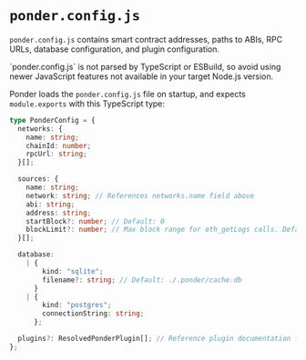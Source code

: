 
# `ponder.config.js`

`ponder.config.js` contains smart contract addresses, paths to ABIs, RPC URLs, database configuration, and plugin configuration.

<Callout type="warning">
  `ponder.config.js` is not parsed by TypeScript or ESBuild, so avoid using
  newer JavaScript features not available in your target Node.js version.
</Callout>

Ponder loads the `ponder.config.js` file on startup, and expects `module.exports` with this TypeScript type:

```ts filename="PonderConfig.d.ts"
type PonderConfig = {
  networks: {
    name: string;
    chainId: number;
    rpcUrl: string;
  }[];

  sources: {
    name: string;
    network: string; // References networks.name field above
    abi: string;
    address: string;
    startBlock?: number; // Default: 0
    blockLimit?: number; // Max block range for eth_getLogs calls. Default: 50
  }[];

  database:
    | {
        kind: "sqlite";
        filename?: string; // Default: ./.ponder/cache.db
      }
    | {
        kind: "postgres";
        connectionString: string;
      };

  plugins?: ResolvedPonderPlugin[]; // Reference plugin documentation for details
};
```
